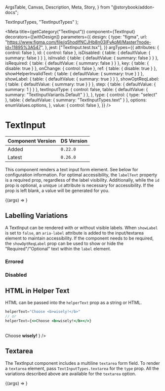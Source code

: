   ArgsTable,
  Canvas,
  Description,
  Meta,
  Story,
} from "@storybook/addon-docs";


  TextInputTypes,
  "TextInputTypes"
);

<Meta
  title={getCategory("TextInput")}
  component={TextInput}
  decorators={[withDesign]}
  parameters={{
    design: {
      type: "figma",
      url: "https://www.figma.com/file/qShodlfNCJHb8n03IFyApM/Master?node-id=11895%3A547",
    },
    jest: ["TextInput.test.tsx"],
  }}
  argTypes={{
    attributes: { control: false },
    id: { control: false },
    isDisabled: { table: { defaultValue: { summary: false } } },
    isInvalid: { table: { defaultValue: { summary: false } } },
    isRequired: { table: { defaultValue: { summary: false } } },
    key: { table: { disable: true } },
    onChange: { control: false },
    ref: { table: { disable: true } },
    showHelperInvalidText: { table: { defaultValue: { summary: true } } },
    showLabel: { table: { defaultValue: { summary: true } } },
    showOptReqLabel: { table: { defaultValue: { summary: true } } },
    step: { table: { defaultValue: { summary: 1 } } },
    textInputType: {
      control: false,
      table: { defaultValue: { summary: "TextInputVariants.Default" } },
    },
    type: {
      control: { type: "select" },
      table: { defaultValue: { summary: "TextInputTypes.text" } },
      options: enumValues.options,
    },
    value: { control: false },
  }}
/>

# TextInput

| Component Version | DS Version |
| ----------------- | ---------- |
| Added             | `0.22.0`   |
| Latest            | `0.26.0`   |

<Description of={TextInput} />

This component renders a text input form element. See below for configuration
information. For optimal accessibility, the `labelText` property is a required
prop, regardless of the label visibility. Additionally, while the `id` prop is
optional, a unique `id` attribute is necessary for accessibility. If the prop
is left blank, a value will be generated for you.

<Canvas withToolbar>
  <Story
    name="TextInput with Controls"
    args={{
      additionalStyles: undefined,
      attributes: undefined,
      className: undefined,
      defaultValue: undefined,
      helperText: "Choose wisely.",
      id: "textInput-id",
      invalidText: "This is error text :(",
      isDisabled: false,
      isInvalid: false,
      isRequired: true,
      labelText: "What is your favorite color?",
      name: undefined,
      onChange: undefined,
      placeholder: "e.g. blue, green, etc.",
      showHelperInvalidText: true,
      showLabel: true,
      showOptReqLabel: true,
      step: 1,
      type: "TextInputTypes.text",
      value: undefined,
      textInputType: TextInputVariants.Default,
    }}
  >
    {(args) => <TextInput {...args} type={enumValues.getValue(args.type)} />}
  </Story>
</Canvas>

<ArgsTable story="TextInput with Controls" />

## Labelling Variations

A TextInput can be rendered with or without visible labels. When `showLabel` is
set to `false`, an `aria-label` attribute is added to the input/textarea element
to maintain accessibility. If the component needs to be required, the
`showOptReqLabel` prop can be used to show or hide the "Required"/"Optional"
text within the `label` element.

<Canvas withToolbar>
  <Story name="Labelling Variations">
    <VStack align="stretch" spacing={12}>
      <TextInput
        labelText="What is your favorite color?"
        placeholder="i.e. blue, green, etc."
        helperText="Choose wisely!"
      />
      <TextInput
        labelText="What is your favorite color?"
        placeholder="i.e. blue, green, etc."
        showLabel={false}
      />
      <TextInput
        labelText="What is your favorite color?"
        placeholder="i.e. blue, green, etc."
        isRequired
      />
      <TextInput
        labelText="What is your favorite color?"
        placeholder="i.e. blue, green, etc."
        showOptReqLabel={false}
        isRequired
      />
      <TextInput
        labelText="What is your favorite color?"
        showLabel={false}
        placeholder="i.e. blue, green, etc."
        helperText="Choose wisely!"
      />
    </VStack>
  </Story>
</Canvas>

### Errored

<Canvas>
  <DSProvider>
    <TextInput
      labelText="What is your favorite color?"
      placeholder="i.e. blue, green, etc."
      helperText="Choose wisely!"
      invalidText="This is error text :("
      isInvalid
    />
  </DSProvider>
</Canvas>

### Disabled

<Canvas>
  <DSProvider>
    <TextInput
      labelText="What is your favorite color?"
      placeholder="i.e. blue, green, etc."
      helperText="Choose wisely!"
      isDisabled
    />
  </DSProvider>
</Canvas>

## HTML in Helper Text

HTML can be passed into the `helperText` prop as a string or HTML.

```jsx
helperText="Choose <b>wisely!</b>"
// or
helperText={<>Choose <b>wisely!</b></>}
```

<Canvas>
  <DSProvider>
    <TextInput
      labelText="What is your favorite color?"
      placeholder="i.e. blue, green, etc."
      helperText="Choose <b>wisely!</b>"
    />
    <br />
    <TextInput
      labelText="What is your favorite color?"
      placeholder="i.e. blue, green, etc."
      helperText={
        <>
          Choose <b>wisely!</b>
        </>
      }
    />
  </DSProvider>
</Canvas>

## Textarea

The TextInput component includes a multiline `textarea` form field. To render a
`textarea` element, pass `TextInputTypes.textarea` for the `type` prop.
All the variations described above are available for the `textarea` option.

<Canvas withToolbar>
  <Story
    name="Textarea"
    args={{
      helperText: "Let it all out.",
      invalidText: "This is error text :(",
      isDisabled: false,
      isInvalid: false,
      isRequired: true,
      labelText: "In less than 500 words, describe your favorite color?",
      placeholder: "Essay question...",
      showLabel: true,
      showOptReqLabel: true,
      type: TextInputTypes.textarea,
    }}
    argTypes={{
      type: { control: false },
      textInputType: { control: false },
    }}
  >
    {(args) => <TextInput {...args} />}
  </Story>
</Canvas>
